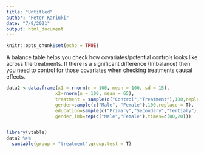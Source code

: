 ```yaml
---
title: "Untitled"
author: "Peter Kariuki"
date: "7/9/2021"
output: html_document
---
```


```r
knitr::opts_chunk$set(echo = TRUE)
```

A balance table helps you check how covariates/potential controls looks like across the treatments. If there is a significant difference (Imbalance) then you need to control for those covariates when checking treatments causal effects.
```r

data2 <-data.frame(x1 = rnorm(n = 100, mean = 100, sd = 15), 
                  x2=rnorm(n = 100, mean = 65), 
                  treatment = sample(c("Control","Treatment"),100,replace = T),
                  gender=sample(c("Male", "Female"),100,replace = T),
                  education=sample(c("Primary","Secondary","Tertialy"),100,replace = T),
                  gender_imb=rep(c("Male","Female"),times=c(80,20)))


library(vtable)
data2 %>% 
  sumtable(group = "treatment",group.test = T)








```

